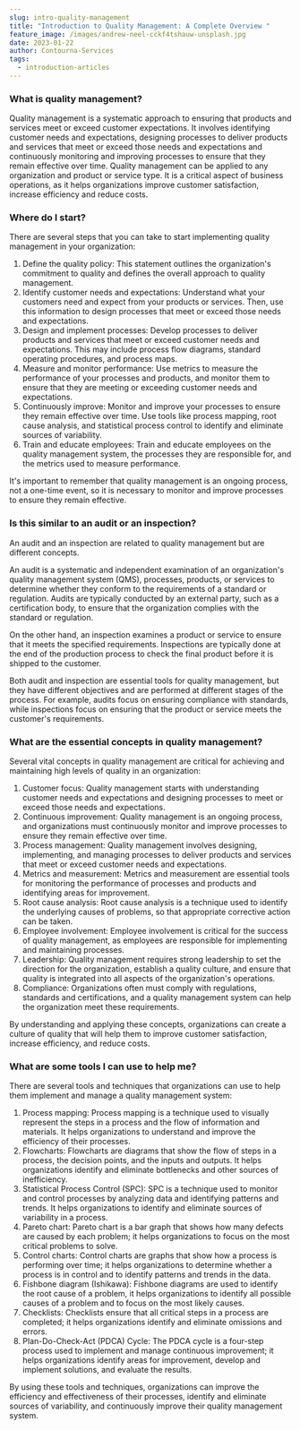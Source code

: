 ```yaml
---
slug: intro-quality-management
title: "Introduction to Quality Management: A Complete Overview "
feature_image: /images/andrew-neel-cckf4tshauw-unsplash.jpg
date: 2023-01-22
author: Contourna-Services
tags:
  - introduction-articles
---
```

<!--StartFragment-->

### What is quality management?

Quality management is a systematic approach to ensuring that products and services meet or exceed customer expectations. It involves identifying customer needs and expectations, designing processes to deliver products and services that meet or exceed those needs and expectations and continuously monitoring and improving processes to ensure that they remain effective over time. Quality management can be applied to any organization and product or service type. It is a critical aspect of business operations, as it helps organizations improve customer satisfaction, increase efficiency and reduce costs.

### Where do I start?

There are several steps that you can take to start implementing quality management in your organization:

1. Define the quality policy: This statement outlines the organization's commitment to quality and defines the overall approach to quality management.
2. Identify customer needs and expectations: Understand what your customers need and expect from your products or services. Then, use this information to design processes that meet or exceed those needs and expectations.
3. Design and implement processes: Develop processes to deliver products and services that meet or exceed customer needs and expectations. This may include process flow diagrams, standard operating procedures, and process maps.
4. Measure and monitor performance: Use metrics to measure the performance of your processes and products, and monitor them to ensure that they are meeting or exceeding customer needs and expectations.
5. Continuously improve: Monitor and improve your processes to ensure they remain effective over time. Use tools like process mapping, root cause analysis, and statistical process control to identify and eliminate sources of variability.
6. Train and educate employees: Train and educate employees on the quality management system, the processes they are responsible for, and the metrics used to measure performance.

It's important to remember that quality management is an ongoing process, not a one-time event, so it is necessary to monitor and improve processes to ensure they remain effective.

### Is this similar to an audit or an inspection?

An audit and an inspection are related to quality management but are different concepts.

An audit is a systematic and independent examination of an organization's quality management system (QMS), processes, products, or services to determine whether they conform to the requirements of a standard or regulation. Audits are typically conducted by an external party, such as a certification body, to ensure that the organization complies with the standard or regulation.

On the other hand, an inspection examines a product or service to ensure that it meets the specified requirements. Inspections are typically done at the end of the production process to check the final product before it is shipped to the customer.

Both audit and inspection are essential tools for quality management, but they have different objectives and are performed at different stages of the process. For example, audits focus on ensuring compliance with standards, while inspections focus on ensuring that the product or service meets the customer's requirements.

### What are the essential concepts in quality management?

Several vital concepts in quality management are critical for achieving and maintaining high levels of quality in an organization:

1. Customer focus: Quality management starts with understanding customer needs and expectations and designing processes to meet or exceed those needs and expectations.
2. Continuous improvement: Quality management is an ongoing process, and organizations must continuously monitor and improve processes to ensure they remain effective over time.
3. Process management: Quality management involves designing, implementing, and managing processes to deliver products and services that meet or exceed customer needs and expectations.
4. Metrics and measurement: Metrics and measurement are essential tools for monitoring the performance of processes and products and identifying areas for improvement.
5. Root cause analysis: Root cause analysis is a technique used to identify the underlying causes of problems, so that appropriate corrective action can be taken.
6. Employee involvement: Employee involvement is critical for the success of quality management, as employees are responsible for implementing and maintaining processes.
7. Leadership: Quality management requires strong leadership to set the direction for the organization, establish a quality culture, and ensure that quality is integrated into all aspects of the organization's operations.
8. Compliance: Organizations often must comply with regulations, standards and certifications, and a quality management system can help the organization meet these requirements.

By understanding and applying these concepts, organizations can create a culture of quality that will help them to improve customer satisfaction, increase efficiency, and reduce costs.

### What are some tools I can use to help me?

There are several tools and techniques that organizations can use to help them implement and manage a quality management system:

1. Process mapping: Process mapping is a technique used to visually represent the steps in a process and the flow of information and materials. It helps organizations to understand and improve the efficiency of their processes.
2. Flowcharts: Flowcharts are diagrams that show the flow of steps in a process, the decision points, and the inputs and outputs. It helps organizations identify and eliminate bottlenecks and other sources of inefficiency.
3. Statistical Process Control (SPC): SPC is a technique used to monitor and control processes by analyzing data and identifying patterns and trends. It helps organizations to identify and eliminate sources of variability in a process.
4. Pareto chart: Pareto chart is a bar graph that shows how many defects are caused by each problem; it helps organizations to focus on the most critical problems to solve.
5. Control charts: Control charts are graphs that show how a process is performing over time; it helps organizations to determine whether a process is in control and to identify patterns and trends in the data.
6. Fishbone diagram (Ishikawa): Fishbone diagrams are used to identify the root cause of a problem, it helps organizations to identify all possible causes of a problem and to focus on the most likely causes.
7. Checklists: Checklists ensure that all critical steps in a process are completed; it helps organizations identify and eliminate omissions and errors.
8. Plan-Do-Check-Act (PDCA) Cycle: The PDCA cycle is a four-step process used to implement and manage continuous improvement; it helps organizations identify areas for improvement, develop and implement solutions, and evaluate the results.

By using these tools and techniques, organizations can improve the efficiency and effectiveness of their processes, identify and eliminate sources of variability, and continuously improve their quality management system.

<!--EndFragment-->